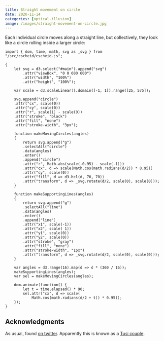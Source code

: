 ```yaml
---
title: Straight movement on circle
date: 2020-11-14
categories: [optical-illusion]
image: /images/straight-movement-on-circle.jpg
---
```


Each individual circle moves along a straight line, but collectively,
they look like a circle rolling inside a larger circle:

<div id="main"></div>

```ojs
import { dom, time, math, svg as _svg } from "/src/cscheid/cscheid.js";

{
    let svg = d3.select("#main").append("svg")
        .attr("viewBox", "0 0 600 600")
        .attr("width", "100%")
        .attr("height", "100%");

    var scale = d3.scaleLinear().domain([-1, 1]).range([25, 575]);

    svg.append("circle")
    .attr("cx", scale(0))
    .attr("cy", scale(0))
    .attr("r", scale(1) - scale(0))
    .attr("stroke", "black")
    .attr("fill", "none")
    .attr("stroke-width", "3px");

    function makeMovingCircles(angles)
    {
        return svg.append("g")
        .selectAll("circle")
        .data(angles)
        .enter()
        .append("circle")
        .attr("r", Math.abs(scale(-0.95) - scale(-1)))
        .attr("cx", d => scale(Math.cos(math.radians(d/2)) * 0.95))
        .attr("cy", scale(0))
        .attr("fill", d => d3.hcl(d, 70, 70))
        .attr("transform", d => _svg.rotate(d/2, scale(0), scale(0)));
    }

    function makeSupportingLines(angles)
    {
        return svg.append("g")
        .selectAll("line")
        .data(angles)
        .enter()
        .append("line")
        .attr("x1", scale(-1))
        .attr("x2", scale( 1))
        .attr("y1", scale(0))
        .attr("y2", scale(0))
        .attr("stroke", "gray")
        .attr("fill", "none")
        .attr("stroke-width", "1px")
        .attr("transform", d => _svg.rotate(d/2, scale(0), scale(0)));
    }

    var angles = d3.range(16).map(d => d * (360 / 16));
    makeSupportingLines(angles);
    var sel = makeMovingCircles(angles);

    dom.animate(function() {
        let t = time.elapsed() * 90;
        sel.attr("cx", d => scale(
            Math.cos(math.radians(d/2 + t)) * 0.95));
    });
}
```

## Acknowledgments

As usual, found [on twitter](https://twitter.com/ZonePhysics/status/1190328863571808257). Apparently this is known as a [Tusi couple](https://en.wikipedia.org/wiki/Tusi_couple).
